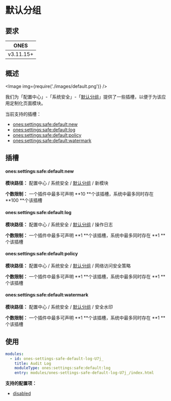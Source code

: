 # 默认分组

## 要求

|   ONES    |
| :-------: |
| v3.11.15+ |

## 概述

<Image img={require('./images/default.png')} />

我们为「配置中心」-「系统安全」-「[默认分组](../../index.mdx#slot-hierarchy)」提供了一些插槽，以便于为该应用定制化页面模块。

当前支持的插槽：

- [ones:settings:safe:default:new](#onessettingssafedefaultnew)
- [ones:settings:safe:default:log](#onessettingssafedefaultlog)
- [ones:settings:safe:default:policy](#onessettingssafedefaultpolicy)
- [ones:settings:safe:default:watermark](#onessettingssafedefaultwatermark)

## 插槽

#### ones:settings:safe:default:new

**模块路径：** 配置中心 / 系统安全 / [默认分组](../../index.mdx#slot-hierarchy) / 新模块

**个数限制：** 一个插件中最多可声明 **10 **个该插槽，系统中最多同时存在 **100 **个该插槽

#### ones:settings:safe:default:log

**模块路径：** 配置中心 / 系统安全 / [默认分组](../../index.mdx#slot-hierarchy) / 操作日志

**个数限制：** 一个插件中最多可声明 **1 **个该插槽，系统中最多同时存在 **1 **个该插槽

#### ones:settings:safe:default:policy

**模块路径：** 配置中心 / 系统安全 / [默认分组](../../index.mdx#slot-hierarchy) / 网络访问安全策略

**个数限制：** 一个插件中最多可声明 **1 **个该插槽，系统中最多同时存在 **1 **个该插槽

#### ones:settings:safe:default:watermark

**模块路径：** 配置中心 / 系统安全 / [默认分组](../../index.mdx#slot-hierarchy) / 安全水印

**个数限制：** 一个插件中最多可声明 **1 **个该插槽，系统中最多同时存在 **1 **个该插槽

## 使用

```yaml
modules:
  - id: ones-settings-safe-default-log-U7j_
    title: Audit Log
    moduleType: ones:settings:safe:default:log
    entry: modules/ones-settings-safe-default-log-U7j_/index.html
```

**支持的配置项：**

- [disabled](../../../../../../reference/config/plugin.yaml#disabled)
